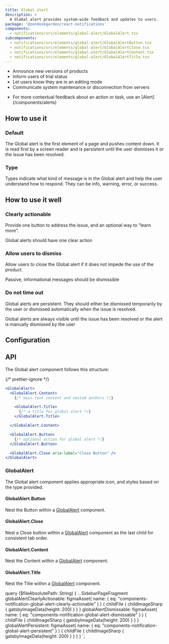 ```yaml
---
title: Global alert
description: >
  A Global alert provides system-wide feedback and updates to users.
package: '@zendeskgarden/react-notifications'
components:
  - notifications/src/elements/global-alert/GlobalAlert.tsx
subcomponents:
  - notifications/src/elements/global-alert/GlobalAlertButton.tsx
  - notifications/src/elements/global-alert/GlobalAlertClose.tsx
  - notifications/src/elements/global-alert/GlobalAlertContent.tsx
  - notifications/src/elements/global-alert/GlobalAlertTitle.tsx
---
```


<Usage>
  <Use>
    <ul>
      <li>Announce new versions of products</li>
      <li>Inform users of trial status</li>
      <li>Let users know they are in an editing mode</li>
      <li>Communicate system maintenance or disconnection from servers</li>
    </ul>
  </Use>
  <Misuse>
    <ul>
      <li>
        <Markdown>
          For more contextual feedback about an action or task, use an [Alert](/components/alerts)
        </Markdown>
      </li>
    </ul>
  </Misuse>
</Usage>

## How to use it

### Default

The Global alert is the first element of a page and pushes content down. It is read first
by a screen reader and is persistent until the user dismisses it or the issue has been resolved.


<CodeExample code={DefaultCode}>
  <Default />
</CodeExample>

### Type

Types indicate what kind of message is in the Global alert and help the user understand
how to respond. They can be info, warning, error, or success.


<CodeExample code={TypesCode}>
  <Types />
</CodeExample>

## How to use it well

### Clearly actionable

Provide one button to address the issue, and an optional way to “learn more”.

<BestPractice>
  <Do
    imageSource={props.data.globalAlertClearlyActionable.childFile.childImageSharp.gatsbyImageData}
  >
    <p>Global alerts should have one clear action</p>
  </Do>
</BestPractice>

### Allow users to dismiss

Allow users to close the Global alert if it does not impede the use of the product.

<BestPractice>
  <Do imageSource={props.data.globalAlertDismissable.childFile.childImageSharp.gatsbyImageData}>
    <p>Passive, informational messages should be dismissible</p>
  </Do>
</BestPractice>

### Do not time out

Global alerts are persistent. They should either be dismissed temporarily
by the user or dismissed automatically when the issue is resolved.

<BestPractice>
  <Do imageSource={props.data.globalAlertPersistent.childFile.childImageSharp.gatsbyImageData}>
    <p>
      Global alerts are always visible until the issue has been resolved or the alert is manually
      dismissed by the user
    </p>
  </Do>
</BestPractice>

## Configuration

<Configuration reactPackage={props.data.mdx.package} components={props.data.mdx.components} />

## API

The Global alert component follows this structure:

{/* prettier-ignore */}
```jsx
<GlobalAlert>
  <GlobalAlert.Content>
    {/* main text content and nested anchors */}

    <GlobalAlert.Title>
      {/* a title for global alert */}
    </GlobalAlert.Title>

  </GlobalAlert.Content>

  <GlobalAlert.Button>
    {/* optional action for global alert */}
  </GlobalAlert.Button>

  <GlobalAlert.Close aria-label="Close Button" />
</GlobalAlert>
```

### GlobalAlert

The Global alert component applies appropriate icon, and styles based on the type provided.

<Component components={props.data.mdx.components} componentName="globalalert" />

<PropSheet components={props.data.mdx.components} componentName="globalalert" />

#### GlobalAlert.Button

Nest the Button within a [GlobalAlert](#globalalert) component.

<Component components={props.data.mdx.subcomponents} componentName="globalalert.button" />

<PropSheet components={props.data.mdx.subcomponents} componentName="globalalert.button" />

#### GlobalAlert.Close

Nest a Close button within a [GlobalAlert](#globalalert) component as the last child for consistent tab order.

<Component components={props.data.mdx.subcomponents} componentName="globalalert.close" />

<PropSheet components={props.data.mdx.subcomponents} componentName="globalalert.close" />

#### GlobalAlert.Content

Nest the Content within a [GlobalAlert](#globalalert) component.

<Component components={props.data.mdx.subcomponents} componentName="globalalert.content" />

<PropSheet components={props.data.mdx.subcomponents} componentName="globalalert.content" />

#### GlobalAlert.Title

Nest the Title within a [GlobalAlert](#globalalert) component.

<Component components={props.data.mdx.subcomponents} componentName="globalalert.title" />

<PropSheet components={props.data.mdx.subcomponents} componentName="globalalert.title" />


  query ($fileAbsolutePath: String) {
    ...SidebarPageFragment
    globalAlertClearlyActionable: figmaAsset(
      name: { eq: "components-notification-global-alert-clearly-actionable" }
    ) {
      childFile {
        childImageSharp {
          gatsbyImageData(height: 200)
        }
      }
    }
    globalAlertDismissable: figmaAsset(
      name: { eq: "components-notification-global-alert-dismissable" }
    ) {
      childFile {
        childImageSharp {
          gatsbyImageData(height: 200)
        }
      }
    }
    globalAlertPersistent: figmaAsset(
      name: { eq: "components-notification-global-alert-persistent" }
    ) {
      childFile {
        childImageSharp {
          gatsbyImageData(height: 200)
        }
      }
    }
  }
`;
